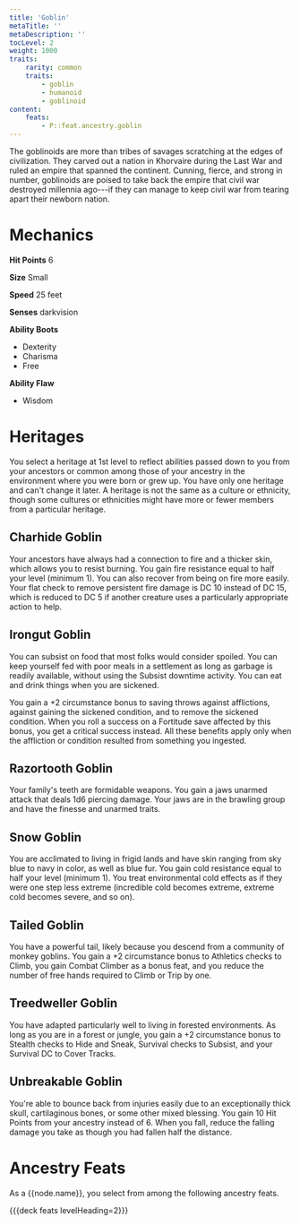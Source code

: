 ```yaml
---
title: 'Goblin'
metaTitle: ''
metaDescription: ''
tocLevel: 2
weight: 1000
traits:
    rarity: common
    traits:
        - goblin
        - humanoid
        - goblinoid
content:
    feats:
        - P::feat.ancestry.goblin
---
```


The goblinoids are more than tribes of savages scratching at the edges of civilization. They carved out a nation in Khorvaire during the Last War and ruled an empire that spanned the continent. Cunning, fierce, and strong in number, goblinoids are poised to take back the empire that civil war destroyed millennia ago---if they can manage to keep civil war from tearing apart their newborn nation.

# Mechanics

**Hit Points** 6

**Size** Small

**Speed** 25 feet

**Senses** darkvision

**Ability Boots**

-   Dexterity
-   Charisma
-   Free

**Ability Flaw**

-   Wisdom

# Heritages

You select a heritage at 1st level to reflect abilities passed down to you from your ancestors or common among those of your ancestry in the environment where you were born or grew up. You have only one heritage and can't change it later. A heritage is not the same as a culture or ethnicity, though some cultures or ethnicities might have more or fewer members from a particular heritage.

## Charhide Goblin

Your ancestors have always had a connection to fire and a thicker skin, which allows you to resist burning. You gain fire resistance equal to half your level (minimum 1). You can also recover from being on fire more easily. Your flat check to remove persistent fire damage is DC 10 instead of DC 15, which is reduced to DC 5 if another creature uses a particularly appropriate action to help.

## Irongut Goblin

You can subsist on food that most folks would consider spoiled. You can keep yourself fed with poor meals in a settlement as long as garbage is readily available, without using the Subsist downtime activity. You can eat and drink things when you are sickened.

You gain a +2 circumstance bonus to saving throws against afflictions, against gaining the sickened condition, and to remove the sickened condition. When you roll a success on a Fortitude save affected by this bonus, you get a critical success instead. All these benefits apply only when the affliction or condition resulted from something you ingested.

## Razortooth Goblin

Your family's teeth are formidable weapons. You gain a jaws unarmed attack that deals 1d6 piercing damage. Your jaws are in the brawling group and have the finesse and unarmed traits.

## Snow Goblin

You are acclimated to living in frigid lands and have skin ranging from sky blue to navy in color, as well as blue fur. You gain cold resistance equal to half your level (minimum 1). You treat environmental cold effects as if they were one step less extreme (incredible cold becomes extreme, extreme cold becomes severe, and so on).

## Tailed Goblin

You have a powerful tail, likely because you descend from a community of monkey goblins. You gain a +2 circumstance bonus to Athletics checks to Climb, you gain Combat Climber as a bonus feat, and you reduce the number of free hands required to Climb or Trip by one.

## Treedweller Goblin

You have adapted particularly well to living in forested environments. As long as you are in a forest or jungle, you gain a +2 circumstance bonus to Stealth checks to Hide and Sneak, Survival checks to Subsist, and your Survival DC to Cover Tracks.

## Unbreakable Goblin

You're able to bounce back from injuries easily due to an exceptionally thick skull, cartilaginous bones, or some other mixed blessing. You gain 10 Hit Points from your ancestry instead of 6. When you fall, reduce the falling damage you take as though you had fallen half the distance.

# Ancestry Feats

As a {{node.name}}, you select from among the following ancestry feats.

{{{deck feats levelHeading=2}}}
